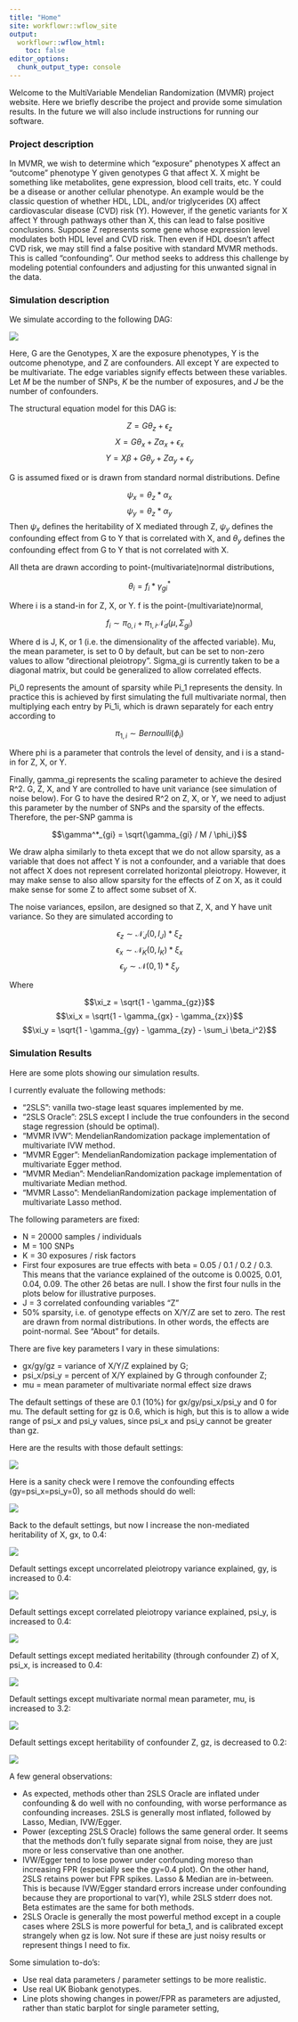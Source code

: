 ```yaml
---
title: "Home"
site: workflowr::wflow_site
output:
  workflowr::wflow_html:
    toc: false
editor_options:
  chunk_output_type: console
---
```


Welcome to the MultiVariable Mendelian Randomization (MVMR) project website.
Here we briefly describe the project and provide some simulation results.
In the future we will also include instructions for running our software.



### Project description

In MVMR, we wish to determine which "exposure" phenotypes X affect an "outcome" phenotype Y given genotypes G that affect X. 
X might be something like metabolites, gene expression, blood cell traits, etc.
Y could be a disease or another cellular phenotype.
An example would be the classic question of whether HDL, LDL, and/or triglycerides (X) affect cardiovascular disease (CVD) risk (Y).
However, if the genetic variants for X affect Y through pathways other than X, this can lead to false positive conclusions. 
Suppose Z represents some gene whose expression level modulates both HDL level and CVD risk. 
Then even if HDL doesn't affect CVD risk, we may still find a false positive with standard MVMR methods.
This is called "confounding".
Our method seeks to address this challenge by modeling potential confounders and adjusting for this unwanted signal in the data.



### Simulation description

We simulate according to the following DAG:

![](../figs/mvmr_dag.jpg)

Here, G are the Genotypes, X are the exposure phenotypes, Y is the outcome phenotype, and Z are confounders.
All except Y are expected to be multivariate. 
The edge variables signify effects between these variables.
Let $M$ be the number of SNPs, $K$ be the number of exposures, and $J$ be the number of confounders.

The structural equation model for this DAG is:

$$Z = G\theta_z + \epsilon_z$$
$$X = G\theta_x + Z\alpha_x + \epsilon_x$$
$$Y = X\beta + G\theta_y + Z\alpha_y + \epsilon_y$$

G is assumed fixed or is drawn from standard normal distributions. Define

$$\psi_x = \theta_z * \alpha_x$$
$$\psi_y = \theta_z * \alpha_y$$
Then $\psi_x$ defines the heritability of X mediated through Z, 
$\psi_y$ defines the confounding effect from G to Y that is correlated with X,
and $\theta_y$ defines the confounding effect from G to Y that is not correlated with X.

All theta are drawn according to point-(multivariate)normal distributions,

$$\theta_i = f_i * \gamma^*_{gi}$$

Where i is a stand-in for Z, X, or Y. f is the point-(multivariate)normal,

$$f_i \sim \pi_{0,i} + \pi_{1,i}\mathcal{N}_d(\mu, \Sigma_{gi})$$

Where d is J, K, or 1 (i.e. the dimensionality of the affected variable). Mu, the mean parameter, is set to 0 by default, but can be set to non-zero values to allow “directional pleiotropy”. Sigma_gi is currently taken to be a diagonal matrix, but could be generalized to allow correlated effects.

Pi_0 represents the amount of sparsity while Pi_1 represents the density. In practice this is achieved by first simulating the full multivariate normal, then multiplying each entry by Pi_1i, which is drawn separately for each entry according to

$$\pi_{1,i} \sim Bernoulli(\phi_i)$$

Where phi is a parameter that controls the level of density, and i is a stand-in for Z, X, or Y.

Finally, gamma_gi represents the scaling parameter to achieve the desired R^2. G, Z, X, and Y are controlled to have unit variance (see simulation of noise below). For G to have the desired R^2 on Z, X, or Y, we need to adjust this parameter by the number of SNPs and the sparsity of the effects. Therefore, the per-SNP gamma is 

$$\gamma^*_{gi} = \sqrt{\gamma_{gi} / M / \phi_i}$$


We draw alpha similarly to theta except that we do not allow sparsity, as a variable that does not affect Y is not a confounder, and a variable that does not affect X does not represent correlated horizontal pleiotropy. However, it may make sense to also allow sparsity for the effects of Z on X, as it could make sense for some Z to affect some subset of X.

The noise variances, epsilon, are designed so that Z, X, and Y have unit variance. So they are simulated according to

$$\epsilon_z \sim \mathcal{N}_J(0, I_J) * \xi_z$$
$$\epsilon_x \sim \mathcal{N}_K(0, I_K) * \xi_x$$
$$\epsilon_y \sim \mathcal{N}(0, 1) * \xi_y$$

Where

$$\xi_z = \sqrt{1 - \gamma_{gz}}$$
$$\xi_x = \sqrt{1 - \gamma_{gx} - \gamma_{zx}}$$
$$\xi_y = \sqrt{1 - \gamma_{gy} - \gamma_{zy} - \sum_i \beta_i^2}$$



### Simulation Results

Here are some plots showing our simulation results.

I currently evaluate the following methods:

* "2SLS": vanilla two-stage least squares implemented by me.
* "2SLS Oracle": 2SLS except I include the true confounders in the second stage regression (should be optimal).
* "MVMR IVW": MendelianRandomization package implementation of multivariate IVW method.
* "MVMR Egger": MendelianRandomization package implementation of multivariate Egger method.
* "MVMR Median": MendelianRandomization package implementation of multivariate Median method.
* "MVMR Lasso": MendelianRandomization package implementation of multivariate Lasso method.

The following parameters are fixed:

* N = 20000 samples / individuals
* M = 100 SNPs
* K = 30 exposures / risk factors
* First four exposures are true effects with beta = 0.05 / 0.1 / 0.2 / 0.3.
    This means that the variance explained of the outcome is 0.0025, 0.01, 0.04, 0.09.
    The other 26 betas are null. I show the first four nulls in the plots below for illustrative purposes.
* J = 3 correlated confounding variables "Z"
* 50% sparsity, i.e. of genotype effects on X/Y/Z are set to zero. The rest are drawn from normal distributions.
    In other words, the effects are point-normal. See "About" for details.

There are five key parameters I vary in these simulations:

* gx/gy/gz = variance of X/Y/Z explained by G; 
* psi_x/psi_y = percent of X/Y explained by G through confounder Z;
* mu = mean parameter of multivariate normal effect size draws

The default settings of these are 0.1 (10%) for gx/gy/psi_x/psi_y and 0 for mu.
The default setting for gz is 0.6, which is high, but this is to allow a wide range of psi_x and psi_y
values, since psi_x and psi_y cannot be greater than gz.

Here are the results with those default settings:

![](../figs/both_plei_gx_0.1_gy_0.1_gz_0.6_psix_0.1_psiy_0.1_mu_0.png)

Here is a sanity check were I remove the confounding effects (gy=psi_x=psi_y=0), so all methods should do well:

![](../figs/no_plei_gx_0.1_gy_0.1_gz_0.6_psix_0.1_psiy_0.1_mu_0.png)

Back to the default settings, but now I increase the non-mediated heritability of X, gx, to 0.4:

![](../figs/array_gx_0.4_gy_0.1_gz_0.6_psix_0.1_psiy_0.1_mu_0.png)

Default settings except uncorrelated pleiotropy variance explained, gy, is increased to 0.4:

![](../figs/array_gx_0.1_gy_0.4_gz_0.6_psix_0.1_psiy_0.1_mu_0.png)

Default settings except correlated pleiotropy variance explained, psi_y, is increased to 0.4:

![](../figs/array_gx_0.1_gy_0.1_gz_0.6_psix_0.1_psiy_0.4_mu_0.png)

Default settings except mediated heritability (through confounder Z) of X, psi_x, is increased to 0.4:

![](../figs/array_gx_0.1_gy_0.1_gz_0.6_psix_0.4_psiy_0.1_mu_0.png)

Default settings except multivariate normal mean parameter, mu, is increased to 3.2:

![](../figs/array_gx_0.1_gy_0.1_gz_0.6_psix_0.1_psiy_0.1_mu_3.2.png)

Default settings except heritability of confounder Z, gz, is decreased to 0.2:

![](../figs/array_gx_0.1_gy_0.1_gz_0.2_psix_0.1_psiy_0.1_mu_0.png)


A few general observations:

* As expected, methods other than 2SLS Oracle are inflated under confounding & do well with no confounding,
    with worse performance as confounding increases.
    2SLS is generally most inflated, followed by Lasso, Median, IVW/Egger.
* Power (excepting 2SLS Oracle) follows the same general order. It seems that the methods
    don't fully separate signal from noise, they are just more or less conservative than one another.
* IVW/Egger tend to lose power under confounding moreso than increasing FPR (especially see the gy=0.4 plot).
    On the other hand, 2SLS retains power but FPR spikes. Lasso & Median are in-between.
    This is because IVW/Egger standard errors increase under confounding because they are proportional to var(Y),
    while 2SLS stderr does not. Beta estimates are the same for both methods.
* 2SLS Oracle is generally the most powerful method except in a couple cases where
    2SLS is more powerful for beta_1, and is calibrated except strangely when gz is low.
    Not sure if these are just noisy results or represent things I need to fix.
    
Some simulation to-do's:

* Use real data parameters / parameter settings to be more realistic.
* Use real UK Biobank genotypes.
* Line plots showing changes in power/FPR as parameters are adjusted,
    rather than static barplot for single parameter setting,

